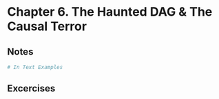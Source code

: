 # Chapter 6. The Haunted DAG & The Causal Terror

## Notes

```r
# In Text Examples
```



## Excercises



